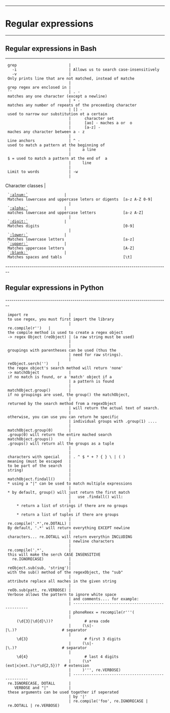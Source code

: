 --------------------------------------------------------------------------------
= Regular expressions =
--------------------------------------------------------------------------------
== Regular expressions in Bash ==
--------------------------------------------------------------------------------
  grep                       |
    -i                       | Allows us to search case-insensitively
    -v                       | Only prints line that are not matched, instead of matche
                             |
  grep regex are enclosed in |
  ''                         | . - matches any one character (except a newline)
                             | * - matches any number of repeats of the preceeding character
                             | [] - used to narrow our substitution ot a certain
                             |      character set
                             |      [ao] - maches a or  o
                             |      [a-z] - maches any character between a - z
                             |
  Line anchors               | ^ - used to match a pattern at the beginning of 
                             |     a line
                             | $ = used to match a pattern at the end of  a 
                             |     line
                             |
  Limit to words             | -w
                             |
Character classes            |
  `[[:alnum:`]]                | Matches lowercase and uppercase leters or digents  [a-z A-Z 0-9]
                             |
  `[[:alpha:`]]                | matches lowercase and uppercase letters            [a-z A-Z]
                             |
  `[[:digit:`]]                | Matches digits                                     [0-9]
                             |
  `[[:lower:`]]                | Matches lowercase letters                          [a-z]
  `[[:upper:`]]                | Matches uppercase letters                          [A-Z]
  `[[:blank:`]]                | Matches spaces and tabls                           [\t]
--------------------------------------------------------------------------------  
== Regular expressions in Python ==
--------------------------------------------------------------------------------  
  import re                  | to use regex, you must first import the library
                             |
  re.compile(r'<pattern>')   | the compile method is used to create a regex object
  -> regex Object (reObject) | (a raw string must be used)
                             |
                             | groupings with parentheses can be used (thus the 
                             | need for raw strings).
                             |
  reObject.serch('<str>')    | the regex object's search method will return 'none'
  -> matchObject             | if no match is found, or a 'match' object if a 
                             | a pattern is found
                             |
  matchObject.group()        | if no groupings are used, the group() the matchObject,
                             | returned by the search method from a regexObject 
                             | will return the actual text of search.
                             | otherwise, you can use you can return he specific
                             | individual groups with .group(1) ....
                             |
  matchObject.group(0)       | .group(0) will return the entire mached search
  matchObject.groups()       | .groups() will return all the groups as a tuple
                             |
                             |
  characters with special    | . ^ $ * + ? { } \ | ( ) 
  meaning (must be escaped   |
  to be part of the search   |
  string)                    |
                             |
  matchObject.findall()      | * using a "|" can be used to match multiple expressions
                             | * by default, group() will just return the first match
                             |   use .findall() will: 
                             |     * return a list of strings if there are no groups
                             |     * return a list of tuples if there are groups
                             |
  re.compile('.*',re.DOTALL) | By default, '.*' will return everything EXCEPT newline
                             | characters... re.DOTALL will return everythin INCLUDING
                             | newline characters
                             |
  re.compile('.*',           | this will make the serch CASE INSENSITIVE
    re.IGNORECASE)           |
                             |
  reObject.sub(sub, 'string')| with the sub() method of the regexObject, the "sub" 
                             | attribute replace all maches in the given string
                             |
  reOb.sub(patt, re.VERBOSE) | Verbose allows the pattern to ignore white space
                             | and comments.... for example:
                             | --------------------------------------------------
                             | phoneReex = recompile(r'''(
                             |     (\d{3}|\d{d}\))?              # area code
                             |     (\s|-|\.)?                    # separator
                             |     \d{3}                         # first 3 digits
                             |     (\s|-|\.)?                    # separator
                             |     \d{4}                         # last 4 digits
                             |     (\s*(ext|x|ext.)\s*\d{2,5})?  # extension
                             |     )''', re.VERBOSE)
                             | --------------------------------------------------
  re.IGNORECASE, DOTALL      |
     VERBOSE and "|"         | these arguments can be used together if seperated
                             | by '|'
                             | re.compile('foo', re.IGNORECASE | re.DOTALL | re.VERBOSE)
  
